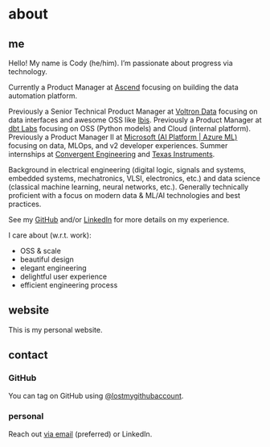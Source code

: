 # about

## me

Hello! My name is Cody (he/him). I'm passionate about progress via technology.

Currently a Product Manager at [Ascend](https://ascend.io) focusing on building the data automation platform.

Previously a Senior Technical Product Manager at [Voltron Data](https://voltrondata.com) focusing on data interfaces and awesome OSS like [Ibis](https://ibis-project.org). Previously a Product Manager at [dbt Labs](https://getdbt.com) focusing on OSS (Python models) and Cloud (internal platform). Previously a Product Manager II at [Microsoft (AI Platform | Azure ML)](https://azure.microsoft.com/products/machine-learning) focusing on data, MLOps, and v2 developer experiences. Summer internships at [Convergent Engineering](https://www.conveng.com) and [Texas Instruments](https://www.ti.com).

Background in electrical engineering (digital logic, signals and systems, embedded systems, mechatronics, VLSI, electronics, etc.) and data science (classical machine learning, neural networks, etc.). Generally technically proficient with a focus on modern data & ML/AI technologies and best practices.

See my [GitHub](https://github.com/lostmygithubaccount) and/or [LinkedIn](https://www.linkedin.com/in/codydkdc) for more details on my experience.

I care about (w.r.t. work):

- OSS & scale
- beautiful design
- elegant engineering
- delightful user experience
- efficient engineering process

## website

This is my personal website.

## contact

### GitHub

You can tag on GitHub using [@lostmygithubaccount](https://github.com/lostmygithubaccount).

### personal

Reach out [via email](mailto:cody@dkdc.dev) (preferred) or LinkedIn.
